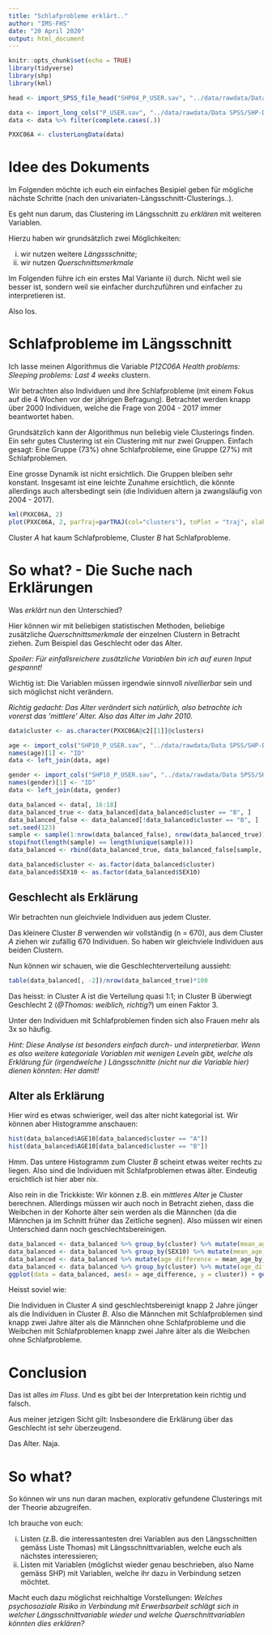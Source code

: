 ```yaml
---
title: "Schlafprobleme erklärt.."
author: "IMS-FHS"
date: "20 April 2020"
output: html_document
---
```


```r
knitr::opts_chunk$set(echo = TRUE)
library(tidyverse)
library(shp)
library(kml)

head <- import_SPSS_file_head("SHP04_P_USER.sav", "../data/rawdata/Data SPSS/SHP-Data-W1-W20-SPSS/W6_2004")

data <- import_long_cols("P_USER.sav", "../data/rawdata/Data SPSS/SHP-Data-W1-W20-SPSS", cols = c("IDPERS", "PXXC06A"), year_start = "2004", year_end = "2017")
data <- data %>% filter(complete.cases(.))

PXXC06A <- clusterLongData(data)

```

# Idee des Dokuments

Im Folgenden möchte ich euch ein einfaches Besipiel geben für mögliche nächste Schritte (nach den univariaten-Längsschnitt-Clusterings..).

Es geht nun darum, das Clustering im Längsschnitt zu *erklären* mit weiteren Variablen.

Hierzu haben wir grundsätzlich zwei Möglichkeiten:

i) wir nutzen weitere *Längssschnitte*;
ii) wir nutzen *Querschnittsmerkmale*

Im Folgenden führe ich ein erstes Mal Variante ii) durch. Nicht weil sie besser ist, sondern weil sie einfacher durchzuführen und einfacher zu interpretieren ist.

Also los.

# Schlafprobleme im Längsschnitt

Ich lasse meinen Algorithmus die Variable *P12C06A Health problems: Sleeping problems: Last 4 weeks* clustern.

Wir betrachten also Individuen und ihre Schlafprobleme (mit einem Fokus auf die 4 Wochen vor der jährigen Befragung). Betrachtet werden knapp über 2000 Individuen, welche die Frage von 2004 - 2017 immer beantwortet haben.

Grundsätzlich kann der Algorithmus nun beliebig viele Clusterings finden. Ein sehr gutes Clustering ist ein Clustering mit nur zwei Gruppen. Einfach gesagt: Eine Gruppe (73%) ohne Schlafprobleme, eine Gruppe (27%) mit Schlafproblemen.

Eine grosse Dynamik ist nicht ersichtlich. Die Gruppen bleiben sehr konstant. Insgesamt ist eine leichte Zunahme ersichtlich, die könnte allerdings auch altersbedingt sein (die Individuen altern ja zwangsläufig von 2004 - 2017).


```r
kml(PXXC06A, 2)
plot(PXXC06A, 2, parTraj=parTRAJ(col="clusters"), toPlot = "traj", xlab = "Jahr")
```

Cluster *A* hat kaum Schlafprobleme, Cluster *B* hat Schlafprobleme.

# So what?  - Die Suche nach Erklärungen

Was *erklärt* nun den Unterschied?

Hier können wir mit beliebigen statistischen Methoden, beliebige zusätzliche *Querschnittsmerkmale* der einzelnen Clustern in Betracht ziehen. 
Zum Beispiel das Geschlecht oder das Alter.

*Spoiler: Für einfallsreichere zusätzliche Variablen bin ich auf euren Input gespannt!*

Wichtig ist: Die Variablen müssen irgendwie sinnvoll *nivellierbar* sein und sich möglichst nicht verändern.

*Richtig gedacht: Das Alter verändert sich natürlich, also betrachte ich vorerst das 'mittlere' Alter. Also das Alter im Jahr 2010.*

```r
data$cluster <- as.character(PXXC06A@c2[[1]]@clusters)

age <- import_cols("SHP10_P_USER.sav", "../data/rawdata/Data SPSS/SHP-Data-W1-W20-SPSS/W12_2010", cols = c("IDPERS", "AGE10"))
names(age)[1] <- "ID"
data <- left_join(data, age)

gender <- import_cols("SHP10_P_USER.sav", "../data/rawdata/Data SPSS/SHP-Data-W1-W20-SPSS/W12_2010", cols = c("IDPERS", "SEX10"))
names(gender)[1] <- "ID"
data <- left_join(data, gender)

data_balanced <- data[, 16:18]
data_balanced_true <- data_balanced[data_balanced$cluster == "B", ]
data_balanced_false <- data_balanced[!data_balanced$cluster == "B", ]
set.seed(123)
sample <- sample(1:nrow(data_balanced_false), nrow(data_balanced_true))
stopifnot(length(sample) == length(unique(sample)))
data_balanced <- rbind(data_balanced_true, data_balanced_false[sample, ])

data_balanced$cluster <- as.factor(data_balanced$cluster)
data_balanced$SEX10 <- as.factor(data_balanced$SEX10)
```

## Geschlecht als Erklärung

Wir betrachten nun gleichviele Individuen aus jedem Cluster.

Das kleinere Cluster *B* verwenden wir vollständig (n = 670), aus dem Cluster *A* ziehen wir zufällig 670 Individuen. So haben wir gleichviele Individuen aus beiden Clustern.

Nun können wir schauen, wie die Geschlechterverteilung aussieht:

```r
table(data_balanced[, -2])/nrow(data_balanced_true)*100

```

Das heisst: in Cluster A ist die Verteilung quasi 1:1; in Cluster B überwiegt Geschlecht 2 (*@Thomas: weiblich, richtig?*) um einen Faktor 3.

Unter den Individuen mit Schlafproblemen finden sich also Frauen mehr als 3x so häufig.

*Hint: Diese Analyse ist besonders einfach durch- und interpretierbar. Wenn es also weitere kategoriale Variablen mit wenigen Leveln gibt, welche als Erklärung für (irgendwelche ) Längsschnitte (nicht nur die Variable hier) dienen könnten: Her damit!*

## Alter als Erklärung

Hier wird es etwas schwieriger, weil das alter nicht kategorial ist. Wir können aber Histogramme anschauen:

```r
hist(data_balanced$AGE10[data_balanced$cluster == "A"])
hist(data_balanced$AGE10[data_balanced$cluster == "B"])

```

Hmm. Das untere Histogramm zum Cluster *B* scheint etwas weiter rechts zu liegen. Also sind die Individuen mit Schlafproblemen etwas älter. Eindeutig ersichtlich ist hier aber nix.

Also rein in die Trickkiste: Wir können z.B. ein *mittleres Alter* je Cluster berechnen. Allerdings müssen wir auch noch in Betracht ziehen, dass die Weibchen in der Kohorte älter sein werden als die Männchen (da die Männchen ja im Schnitt früher das Zeitliche segnen). Also müssen wir einen Unterschied dann noch geschlechtsbereinigen.

```r

data_balanced <- data_balanced %>% group_by(cluster) %>% mutate(mean_age_by_cluster = mean(AGE10))
data_balanced <- data_balanced %>% group_by(SEX10) %>% mutate(mean_age_by_sex = mean(AGE10))
data_balanced <- data_balanced %>% mutate(age_difference = mean_age_by_cluster - mean_age_by_sex)
data_balanced <- data_balanced %>% group_by(cluster) %>% mutate(age_difference = mean(age_difference))
ggplot(data = data_balanced, aes(x = age_difference, y = cluster)) + geom_point()
```

Heisst soviel wie:

Die Individuen in Cluster *A* sind geschlechtsbereinigt knapp 2 Jahre jünger als die Individuen in Cluster *B*. Also die Männchen mit Schlafproblemen sind knapp zwei Jahre älter als die Männchen ohne Schlafprobleme und die Weibchen mit Schlafproblemen knapp zwei Jahre älter als die Weibchen ohne Schlafprobleme.

# Conclusion

Das ist alles *im Fluss*. Und es gibt bei der Interpretation kein richtig und falsch.

Aus meiner jetzigen Sicht gilt: Insbesondere die Erklärung über das Geschlecht ist sehr überzeugend.

Das Alter. Naja.

# So what?

So können wir uns nun daran machen, explorativ gefundene Clusterings mit der Theorie abzugreifen.

Ich brauche von euch:

i) Listen (z.B. die interessantesten drei Variablen aus den Längsschnitten gemäss Liste Thomas) mit Längsschnittvariablen, welche euch als nächstes interessieren;
ii) Listen mit Variablen (möglichst wieder genau beschrieben, also Name gemäss SHP) mit Variablen, welche ihr dazu in Verbindung setzen möchtet.

Macht euch dazu möglichst reichhaltige Vorstellungen: *Welches psychosoziale Risiko in Verbindung mit Erwerbsarbeit schlägt sich in welcher Längsschnittvariable wieder und welche Querschnittvariablen könnten dies erklären?*
